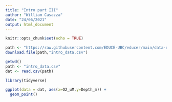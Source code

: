 ```yaml
---
title: "Intro part III"
author: "William Casazza"
date: "24/06/2021"
output: html_document
---
```


```r
knitr::opts_chunk$set(echo = TRUE)
```


```r
path <- "https://raw.githubusercontent.com/EDUCE-UBC/educer/main/data-raw/data_intro_ws.csv" 
download.file(path,"intro_data.csv")

getwd()
path <- "intro_data.csv"
dat <- read.csv(path)
```

```r
library(tidyverse)

ggplot(data = dat, aes(x=O2_uM,y=Depth_m)) +
  geom_point()
```

